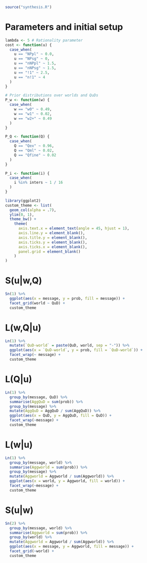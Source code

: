 ```r
source("synthesis.R")
```

# Parameters and initial setup

```r
lambda <- 5 # Rationality parameter
cost <- function(u) {
  case_when(
    u == "NPpl" ~ 0.0,
    u == "NPsg" ~ 0,
    u == "nNPpl" ~ 1.5,
    u == "nNPsg" ~ 1.5,
    u == "!1" ~ 2.5,
    u == "n!1" ~ 4
  )
}

# Prior distributions over worlds and QuDs
P_w <- function(w) {
  case_when(
    w == "w0" ~ 0.49,
    w == "w1" ~ 0.02,
    w == "w2+" ~ 0.49
  )
}

P_Q <- function(Q) {
  case_when(
    Q == "Qex" ~ 0.96,
    Q == "Qml" ~ 0.02,
    Q == "Qfine" ~ 0.02
  )
}

P_i <- function(i) {
  case_when(
    i %in% inters ~ 1 / 16
  )
}
```


```r
library(ggplot2)
custom_theme <- list(
  geom_col(alpha = .7),
  ylim(0, 1),
  theme_bw() +
    theme(
      axis.text.x = element_text(angle = 45, hjust = 1),
      axis.line.y = element_blank(),
      axis.title.y = element_blank(),
      axis.ticks.y = element_blank(),
      axis.ticks.x = element_blank(),
      panel.grid = element_blank()
    )
)
```

# S(u|w,Q)
```r
Sn(1) %>%
  ggplot(aes(x = message, y = prob, fill = message)) +
  facet_grid(world ~ QuD) +
  custom_theme
```
  
# L(w,Q|u)

```r
Ln(1) %>%
  mutate(`QuD-world` = paste(QuD, world, sep = "-")) %>%
  ggplot(aes(x = `QuD-world`, y = prob, fill = `QuD-world`)) +
  facet_wrap(~ message) +
  custom_theme
```

# L(Q|u)

```r
Ln(1) %>%
  group_by(message, QuD) %>%
  summarise(AggQuD = sum(prob)) %>%
  group_by(message) %>%
  mutate(AggQuD = AggQuD / sum(AggQuD)) %>%
  ggplot(aes(x = QuD, y = AggQuD, fill = QuD)) +
  facet_wrap(~message) +
  custom_theme
```

# L(w|u)

```r
Ln(1) %>%
  group_by(message, world) %>%
  summarise(Aggworld = sum(prob)) %>%
  group_by(message) %>%
  mutate(Aggworld = Aggworld / sum(Aggworld)) %>%
  ggplot(aes(x = world, y = Aggworld, fill = world)) +
  facet_wrap(~message) +
  custom_theme
```

# S(u|w)
```r
Sn(2) %>%
  group_by(message, world) %>%
  summarise(Aggworld = sum(prob)) %>%
  group_by(world) %>%
  mutate(Aggworld = Aggworld / sum(Aggworld)) %>%
  ggplot(aes(x = message, y = Aggworld, fill = message)) +
  facet_grid(~world) +
  custom_theme
```

